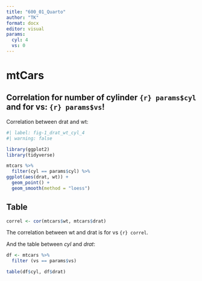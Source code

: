 ```yaml
---
title: "600_01_Quarto"
author: "TK"
format: docx
editor: visual
params:
  cyl: 4
  vs: 0
---
```


# mtCars

## Correlation for number of cylinder `{r} params$cyl` and for vs: `{r} params$vs`!

Correlation between drat and wt:

```r
#| label: fig-1_drat_wt_cyl_4
#| warning: false

library(ggplot2)
library(tidyverse)

mtcars %>%
  filter(cyl == params$cyl) %>%
ggplot(aes(drat, wt)) + 
  geom_point() + 
  geom_smooth(method = "loess")
```

## Table

```r
correl <- cor(mtcars$wt, mtcars$drat)
```

The correlation between wt and drat is for vs `{r} correl`.

And the table between *cyl* and *drat*:

```r
df <- mtcars %>%
  filter (vs == params$vs) 

table(df$cyl, df$drat)
```

